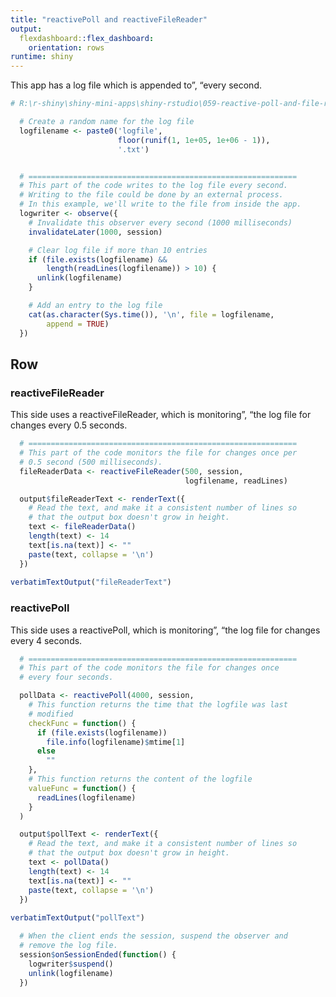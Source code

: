 ```yaml
---
title: "reactivePoll and reactiveFileReader"
output: 
  flexdashboard::flex_dashboard:
    orientation: rows
runtime: shiny    
---
```


This app has a log file which is appended to",
        "every second.  

```r
# R:\r-shiny\shiny-mini-apps\shiny-rstudio\059-reactive-poll-and-file-reader

  # Create a random name for the log file
  logfilename <- paste0('logfile',
                        floor(runif(1, 1e+05, 1e+06 - 1)),
                        '.txt')


  # ============================================================
  # This part of the code writes to the log file every second.
  # Writing to the file could be done by an external process.
  # In this example, we'll write to the file from inside the app.
  logwriter <- observe({
    # Invalidate this observer every second (1000 milliseconds)
    invalidateLater(1000, session)

    # Clear log file if more than 10 entries
    if (file.exists(logfilename) &&
        length(readLines(logfilename)) > 10) {
      unlink(logfilename)
    }

    # Add an entry to the log file
    cat(as.character(Sys.time()), '\n', file = logfilename,
        append = TRUE)
  })


```



        
Row
-------------------------------------

    
### reactiveFileReader
This side uses a reactiveFileReader, which is monitoring",
      "the log file for changes every 0.5 seconds.
    
```r
  # ============================================================
  # This part of the code monitors the file for changes once per
  # 0.5 second (500 milliseconds).
  fileReaderData <- reactiveFileReader(500, session,
                                       logfilename, readLines)

  output$fileReaderText <- renderText({
    # Read the text, and make it a consistent number of lines so
    # that the output box doesn't grow in height.
    text <- fileReaderData()
    length(text) <- 14
    text[is.na(text)] <- ""
    paste(text, collapse = '\n')
  })
  
verbatimTextOutput("fileReaderText")  
```
 
 
### reactivePoll
This side uses a reactivePoll, which is monitoring",
      "the log file for changes every 4 seconds.
    
```r
  # ============================================================
  # This part of the code monitors the file for changes once
  # every four seconds.

  pollData <- reactivePoll(4000, session,
    # This function returns the time that the logfile was last
    # modified
    checkFunc = function() {
      if (file.exists(logfilename))
        file.info(logfilename)$mtime[1]
      else
        ""
    },
    # This function returns the content of the logfile
    valueFunc = function() {
      readLines(logfilename)
    }
  )

  output$pollText <- renderText({
    # Read the text, and make it a consistent number of lines so
    # that the output box doesn't grow in height.
    text <- pollData()
    length(text) <- 14
    text[is.na(text)] <- ""
    paste(text, collapse = '\n')
  })
  
verbatimTextOutput("pollText")  
``` 



```r
  # When the client ends the session, suspend the observer and
  # remove the log file.
  session$onSessionEnded(function() {
    logwriter$suspend()
    unlink(logfilename)
  })
```

